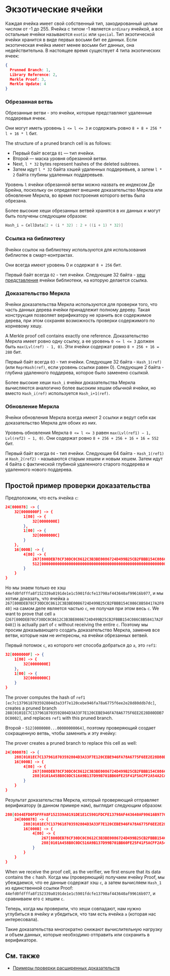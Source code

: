 
# Экзотические ячейки

Каждая ячейка имеет свой собственный тип, закодированный целым числом от -1 до 255. Ячейка с типом -1 является `ordinary` ячейкой, а все остальные ячейки называются `exotic` или `special`.
Тип экзотической ячейки хранится в виде первых восьми бит ее данных. Если экзотическая ячейка имеет менее восьми бит данных, она недействительна.
В настоящее время существует 4 типа экзотических ячеек:

```json
{
  Prunned Branch: 1,
  Library Reference: 2,
  Merkle Proof: 3,
  Merkle Update: 4
}
```

### Обрезанная ветвь

Обрезанные ветви - это ячейки, которые представляют удаленные поддеревья ячеек.

Они могут иметь уровень `1 <= l <= 3` и содержать ровно `8 + 8 + 256 * l + 16 * l` бит.

The structure of a pruned branch cell is as follows:

* Первый байт всегда `01` — тип ячейки.
* Второй — маска уровня обрезанной ветви.
* Next,  `l * 32` bytes represent hashes of the deleted subtrees.
* Затем идут `l * 32` байта хэшей удаленных поддеревьев, а затем `l * 2` байта глубины удаленных поддеревьев.

Уровень `l` ячейки обрезанной ветви можно назвать ее индексом Де Брейна, поскольку он определяет внешнее доказательство Меркла или обновление Меркла, во время построения которого ветвь была обрезана.

Более высокие хеши обрезанных ветвей хранятся в их данных и могут быть получены следующим образом:

```cpp
Hash_i = CellData[2 + (i * 32) : 2 + ((i + 1) * 32)]
```

### Ссылка на библиотеку

Ячейки ссылок на библиотеку используются для использования библиотек в смарт-контрактах.

Они всегда имеют уровень 0 и содержат `8 + 256` бит.

Первый байт всегда `02` - тип ячейки.
Следующие 32 байта - [хеш представления](/v3/documentation/data-formats/tlb/cell-boc#standard-cell-representation-hash-calculation) ячейки библиотеки, на которую делается ссылка.

### Доказательство Меркла

Ячейки доказательства Меркла используются для проверки того, что часть данных дерева ячейки принадлежит полному дереву. Такая конструкция позволяет верификатору не хранить все содержимое дерева, при этом сохраняя возможность проверки содержимого по корневому хешу.

A Merkle proof cell contains exactly one reference. Доказательство Меркла имеет ровно одну ссылку, а ее уровень `0 <= l <= 3` должен быть `max(Lvl(ref) - 1, 0)`. Эти ячейки содержат ровно `8 + 256 + 16 = 280` бит.

Первый байт всегда `03` - тип ячейки.
Следующие 32 байта - `Hash_1(ref)` (или `ReprHash(ref)`, если уровень ссылки равен 0).
Следующие 2 байта - глубина удаленного поддерева, которое было заменено ссылкой.

Более высокие хеши `Hash_i` ячейки доказательства Меркла вычисляются аналогично более высоким хешам обычной ячейки, но вместо `Hash_i(ref)` используется `Hash_i+1(ref)`.

### Обновление Меркла

Ячейки обновления Меркла всегда имеют 2 ссылки и ведут себя как доказательство Меркла для обоих из них.

Уровень обновления Меркла `0 <= l <= 3` равен `max(Lvl(ref1) − 1, Lvl(ref2) − 1, 0)`. Они содержат ровно `8 + 256 + 256 + 16 + 16 = 552` бит.

Первый байт всегда `04` - тип ячейки.
Следующие 64 байта - `Hash_1(ref1)` и `Hash_2(ref2)` - называются старым хешем и новым хешем.
Затем идут 4 байта с фактической глубиной удаленного старого поддерева и удаленного нового поддерева.

## Простой пример проверки доказательства

Предположим, что есть ячейка `c`:

```json
24[000078] -> {
	32[0000000F] -> {
		1[80] -> {
			32[0000000E]
		},
		1[00] -> {
			32[0000000C]
		}
	},
	16[000B] -> {
		4[80] -> {
			267[800DEB78CF30DC0C8612C3B3BE0086724D499B25CB2FBBB154C086C8B58417A2F040],
			512[00000000000000000000000000000000000000000000000000000000000000000000000000000000000000000000000000000000000000000000000000000064]
		}
	}
}
```

Но мы знаем только ее хэш `44efd0fdfffa8f152339a0191de1e1c5901fdcfe13798af443640af99616b977`, и мы хотим доказать, что ячейка `a` `267[800DEB78CF30DC0C8612C3B3BE0086724D499B25CB2FBBB154C086C8B58417A2F040]` на самом деле является частью `c`, не получая при этом весь `c`. We want to prove that cell `a` (`267[800DEB78CF30DC0C8612C3B3BE0086724D499B25CB2FBBB154C086C8B58417A2F040]`) is actually part of `c` without receiving the entire `c`.
Поэтому мы просим доказывающего создать доказательство Меркла, заменив все ветви, которые нам не интересны, на ячейки обрезанных ветвей.

Первый потомок `c`, из которого нет способа добраться до `a`, это `ref1`:

```json
32[0000000F] -> {
	1[80] -> {
		32[0000000E]
	},
	1[00] -> {
		32[0000000C]
	}
}
```

The prover computes the hash of `ref1` `[ec7c1379618703592804d3a33f7e120cebe946fa78a6775f6ee2e28d80ddb7dc]`, creates a pruned branch `288[0101EC7C1379618703592804D3A33F7E120CEBE946FA78A6775F6EE2E28D80DDB7DC0002]`, and replaces `ref1` with this pruned branch.

Второй - `512[0000000...00000000064]`, поэтому проверяющий создает сокращенную ветвь, чтобы заменить и эту ячейку:

The prover creates a pruned branch to replace this cell as well:

```json
24[000078] -> {
	288[0101EC7C1379618703592804D3A33F7E120CEBE946FA78A6775F6EE2E28D80DDB7DC0002],
	16[000B] -> {
		4[80] -> {
			267[800DEB78CF30DC0C8612C3B3BE0086724D499B25CB2FBBB154C086C8B58417A2F040],
			288[0101A458B8C0DC516A9B137D99B701BB60FE25F41F5ACFF2A54A2CA4936688880E640000]
		}
	}
}
```

Результат доказательства Меркла, который проверяющий отправляет верификатору (в данном примере нам), выглядит следующим образом:

```json
280[0344EFD0FDFFFA8F152339A0191DE1E1C5901FDCFE13798AF443640AF99616B9770003] -> {
	24[000078] -> {
		288[0101EC7C1379618703592804D3A33F7E120CEBE946FA78A6775F6EE2E28D80DDB7DC0002],
		16[000B] -> {
			4[80] -> {
				267[800DEB78CF30DC0C8612C3B3BE0086724D499B25CB2FBBB154C086C8B58417A2F040],
				288[0101A458B8C0DC516A9B137D99B701BB60FE25F41F5ACFF2A54A2CA4936688880E640000]
			}
		}
	}
}
```

When we receive the proof cell, as the verifier, we first ensure that its data contains the `c` hash. Когда мы (проверяющий) получаем ячейку Proof, мы убеждаемся, что ее данные содержат хэш `c`, а затем вычисляем `Hash_1` из единственной ссылки Proof: `44efd0fdfffa8f152339a0191de1e1c5901fdcfe13798af443640af99616b977`, и сравниваем его с хешем `c`.

Теперь, когда мы проверили, что хеши совпадают, нам нужно углубиться в ячейку и убедиться, что там есть ячейка `a` (которая нас интересовала).

Такие доказательства многократно снижают вычислительную нагрузку и объем данных, которые необходимо отправить или сохранить в верификаторе.

## См. также

* [Примеры проверки расширенных доказательств](/v3/documentation/data-formats/tlb/proofs)

<Feedback />

